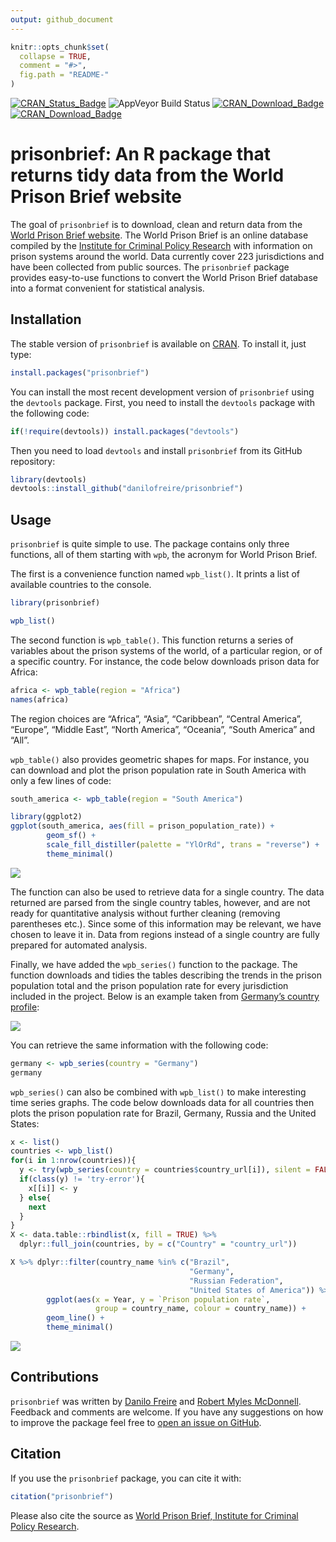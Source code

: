 ```yaml
---
output: github_document
---
```


<!-- README.md is generated from README.Rmd. Please edit that file -->

```r
knitr::opts_chunk$set(
  collapse = TRUE,
  comment = "#>",
  fig.path = "README-"
)
```

[![CRAN_Status_Badge](http://www.r-pkg.org/badges/version/prisonbrief)](https://cran.r-project.org/package=prisonbrief) ![AppVeyor Build Status](https://ci.appveyor.com/api/projects/status/github/danilofreire/prisonbrief?branch=master&svg=true) [![CRAN_Download_Badge](http://cranlogs.r-pkg.org/badges/prisonbrief)](https://CRAN.R-project.org/package=prisonbrief)
[![CRAN_Download_Badge](http://cranlogs.r-pkg.org/badges/grand-total/prisonbrief)](https://CRAN.R-project.org/package=prisonbrief)  

# prisonbrief: An R package that returns tidy data from the World Prison Brief website

The goal of `prisonbrief` is to download, clean and return data from the [World Prison Brief website](http://www.prisonstudies.org/). The World Prison Brief is an online database compiled by the [Institute for Criminal Policy Research](http://www.icpr.org.uk/) with information on prison systems around the world. Data currently cover 223 jurisdictions and have been collected from public sources. The `prisonbrief` package provides easy-to-use functions to convert the World Prison Brief database into a format convenient for statistical analysis.

## Installation

The stable version of `prisonbrief` is available on [CRAN](https://cran.r-project.org/package=prisonbrief). To install it, just type:

```r
install.packages("prisonbrief")
```

You can install the most recent development version of `prisonbrief` using the `devtools` package. First, you need to install the `devtools` package with the following code:

```r
if(!require(devtools)) install.packages("devtools")
```

Then you need to load `devtools` and install `prisonbrief` from its GitHub repository:

```r
library(devtools)
devtools::install_github("danilofreire/prisonbrief")
```

## Usage

`prisonbrief` is quite simple to use. The package contains only three functions, all of them starting with `wpb`, the acronym for World Prison Brief.

The first is a convenience function named `wpb_list()`. It prints a list of available countries to the console. 

```r
library(prisonbrief)

wpb_list()
```

The second function is `wpb_table()`. This function returns a series of variables about the prison systems of the world, of a particular region, or of a specific country. For instance, the code below downloads prison data for Africa:

```r
africa <- wpb_table(region = "Africa")
names(africa)
```

The region choices are "Africa", "Asia", "Caribbean", "Central America", "Europe", "Middle East", "North America", "Oceania", "South America" and "All".

`wpb_table()` also provides geometric shapes for maps. For instance, you can download and plot the prison population rate in South America with only a few lines of code:

```r
south_america <- wpb_table(region = "South America")

library(ggplot2)
ggplot(south_america, aes(fill = prison_population_rate)) +
        geom_sf() +
        scale_fill_distiller(palette = "YlOrRd", trans = "reverse") +
        theme_minimal()
```

![](http://i.imgur.com/JxO0wCr.png)

The function can also be used to retrieve data for a single country. The data returned are parsed from the single country tables, however, and are not ready for quantitative analysis without further cleaning (removing parentheses etc.). Since some of this information may be relevant, we have chosen to leave it in. Data from regions instead of a single country are fully prepared for automated analysis.

Finally, we have added the `wpb_series()` function to the package. The function downloads and tidies the tables describing the trends in the prison population total and the prison population rate for every jurisdiction included in the project. Below is an example taken from [Germany's country profile](http://www.prisonstudies.org/country/germany):

![](http://i.imgur.com/vtbrtg1.png)

You can retrieve the same information with the following code:

```r
germany <- wpb_series(country = "Germany")
germany
```

`wpb_series()` can also be combined with `wpb_list()` to make interesting time series graphs. The code below downloads data for all countries then plots the prison population rate for Brazil, Germany, Russia and the United States:

```r
x <- list()
countries <- wpb_list()
for(i in 1:nrow(countries)){
  y <- try(wpb_series(country = countries$country_url[i]), silent = FALSE)
  if(class(y) != 'try-error'){
    x[[i]] <- y
  } else{
    next
  }
}
X <- data.table::rbindlist(x, fill = TRUE) %>% 
  dplyr::full_join(countries, by = c("Country" = "country_url"))

X %>% dplyr::filter(country_name %in% c("Brazil",
                                        "Germany",
                                        "Russian Federation",
                                        "United States of America")) %>%
        ggplot(aes(x = Year, y = `Prison population rate`,
                   group = country_name, colour = country_name)) +
        geom_line() +
        theme_minimal()
```

![](http://i.imgur.com/lIUhO5E.png)
  
## Contributions

`prisonbrief` was written by [Danilo Freire](http://danilofreire.com/) and [Robert Myles McDonnell](https://robertmyles.github.io/). Feedback and comments are welcome. If you have any suggestions on how to improve the package feel free to [open an issue on GitHub](https://github.com/danilofreire/prisonbrief/issues).

## Citation

If you use the `prisonbrief` package, you can cite it with:

```r
citation("prisonbrief")
```

Please also cite the source as [World Prison Brief, Institute for Criminal Policy Research](http://www.prisonstudies.org/about-us).
